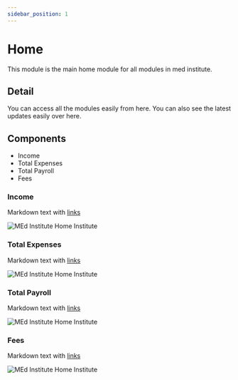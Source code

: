 ```yaml
---
sidebar_position: 1
---
```


# Home

This module is the main home module for all modules in med institute. 

## Detail

You can access all the modules easily from here. You can also see the latest updates easily over here. 

## Components

  - Income
  - Total Expenses
  - Total Payroll
  - Fees

### Income

Markdown text with [links](./hello.md)

![MEd Institute Home Institute](/img/medinsthomeinst.png)

### Total Expenses

Markdown text with [links](./hello.md)

![MEd Institute Home Institute](/img/medinsthomeinst.png)

### Total Payroll

Markdown text with [links](./hello.md)

![MEd Institute Home Institute](/img/medinsthomeinst.png)

### Fees

Markdown text with [links](./hello.md)

![MEd Institute Home Institute](/img/medinsthomeinst.png)

